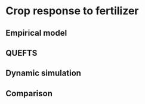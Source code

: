 # Crop response to fertilizer


## Empirical model 



## QUEFTS



## Dynamic simulation



## Comparison



